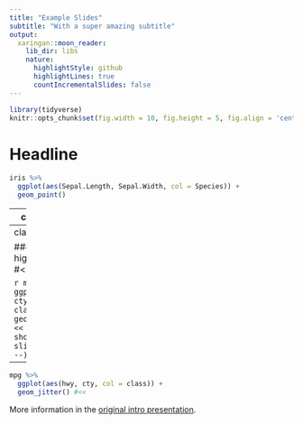 ```yaml
---
title: "Example Slides"
subtitle: "With a super amazing subtitle"
output:
  xaringan::moon_reader:
    lib_dir: libs
    nature:
      highlightStyle: github
      highlightLines: true
      countIncrementalSlides: false
---
```


```r
library(tidyverse)
knitr::opts_chunk$set(fig.width = 10, fig.height = 5, fig.align = 'center')
```

# Headline
```r
iris %>% 
  ggplot(aes(Sepal.Length, Sepal.Width, col = Species)) +
  geom_point()
```

---
class:middle

## Centering
This slide is now filled from the center due to `class:middle`

???

* Using `???` I can hide notes.
* I can access these from my knitted html document by pressing `P` 
(i.e. going into presentation mode.) 
* Also I can clone the presentation by pressing `C`

---
class:middle

### Line highlighting via #<<

```r
mpg %>% 
  ggplot(aes(hwy, cty, col = class)) +
  geom_jitter() #<<
# Figure is shown on next slide! (due to --)
```

--

```r
mpg %>% 
  ggplot(aes(hwy, cty, col = class)) +
  geom_jitter() #<<
```

More information in the [original intro presentation](https://slides.yihui.org/xaringan/#1).